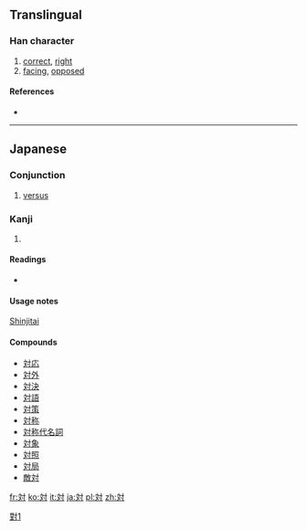 {{also|對|对}}
==Translingual==

===Han character===
{{Han char|rn=41|rad=寸|as=04|sn=7|four=|canj=卜大木戈 (YKDI)}}

# [[correct]], [[right]]
# [[facing]], [[oppose]]d

====References====
* {{Han ref|kx=0294.021|dkj=07419|dj=0581.140|hdz=10504.071|uh=5BFE|ud=23550}}

----

==Japanese==

===Conjunction===
{{ja-pos|k|conjunction|hira=たい|rom=tai}}

# [[versus]]

===Kanji===
{{ja-kanji|grade=3|rs=寸04}}

# {{defn|Japanese|sort=寸04}}

====Readings====
* {{ja-readings|on=[[たい]] (tai), [[つい]] (tsui)|kun=[[こたえる]] (kotaeru), [[むかう]] (mukau), [[ならぶ]] (narabu), [[あいて]] (aite)}}

====Usage notes====
[[shinjitai|Shinjitai]]

====Compounds====
* [[対応]]
* [[対外]]
* [[対決]]
* [[対語]]
* [[対策]]
* [[対称]]
* [[対称代名詞]]
* [[対象]]
* [[対照]]
* [[対局]]
* [[敵対]]

[[Category:CJKV characters simplified differently in Japan and China|對1]]

[[fr:対]]
[[ko:対]]
[[it:対]]
[[ja:対]]
[[pl:対]]
[[zh:対]]